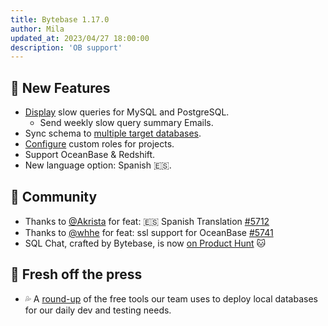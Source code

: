 ```yaml
---
title: Bytebase 1.17.0
author: Mila
updated_at: 2023/04/27 18:00:00
description: 'OB support'
---
```



## 🚀 New Features

- [Display](/slow-query/overview) slow queries for MySQL and PostgreSQL.
  - Send weekly slow query summary Emails.
- Sync schema to [multiple target databases](/change-database/synchronize-schema).
- [Configure](/administration/custom-roles) custom roles for projects.
- Support OceanBase & Redshift.
- New language option: Spanish 🇪🇸.

## 🎠 Community

- Thanks to [@Akrista](https://github.com/Akrista) for feat: 🇪🇸 Spanish Translation [\#5712](https://github.com/bytebase/bytebase/pull/5712)
- Thanks to [@whhe](https://github.com/whhe) for feat: ssl support for OceanBase [\#5741](https://github.com/bytebase/bytebase/pull/5741)
- SQL Chat, crafted by Bytebase, is now [on Product Hunt](https://www.producthunt.com/products/sql-chat) 🐱

## 📰 Fresh off the press

- 💦 A [round-up](/blog/free-tools-to-start-local-database-on-mac) of the free tools our team uses to deploy local databases for our daily dev and testing needs.

<InstallUpgrade />
